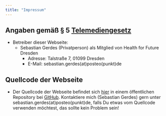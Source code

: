```yaml
---
title: "Impressum"
---
```


## Angaben gemäß § 5 [Telemediengesetz](https://www.gesetze-im-internet.de/tmg/BJNR017910007.html)
* Betreiber dieser Webseite:
  * Sebastian Gerdes (Privatperson) als Mitglied von Health for Future Dresden
    * Adresse: Talstraße 7, 01099 Dresden
    * E-Mail: sebastian.gerdes(at)posteo(punkt)de

## Quellcode der Webseite
* Der Quellcode der Webseite befindet sich [hier](https://github.com/sebastian-gerdes/health_for_future_dresden_website) in einem öffentlichen Repository bei [GitHub](https://github.com/). Kontaktiere mich (Sebastian Gerdes) gern unter sebastian.gerdes(at)posteo(punkt)de, falls Du etwas vom Quellcode verwenden möchtest, das sollte kein Problem sein!
